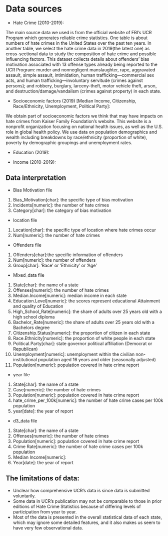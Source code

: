 # Data sources

* Hate Crime (2010-2019):

The main source data we used is from the official website of FBI's UCR Program which generates reliable crime statistics. One table is about numbers of hate crimes in the United States over the past ten years. In another table, we select the hate crime data in 2019(the latest one) as cross-sectional data to study the composition of hate crime and possible influencing factors. This dataset collects details about offenders’ bias motivation associated with 13 offense types already being reported to the UCR Program: murder and nonnegligent manslaughter, rape, aggravated assault, simple assault, intimidation, human trafficking—commercial sex acts, and human trafficking—involuntary servitude (crimes against persons); and robbery, burglary, larceny-theft, motor vehicle theft, arson, and destruction/damage/vandalism (crimes against property) in each state. 



* Socioeconomic factors (2019) [Median Income, Citizenship, Race/Ethnicity, Unemployment, Political Party]:

We obtain part of socioeconomic factors we think that may have impacts on hate crimes from Kaiser Family Foundation's website. This website is a nonprofit organization focusing on national health issues, as well as the U.S. role in global health policy. We use data on population demographics and wealth including breakdowns by race/ethnicity (proportion of white), poverty by demographic groupings and unemployment rates.

* Education (2019):

* Income (2010-2019): 

## Data interpretation

* Bias Motivation file

1) Bias_Motivation[char]: the specific type of bias motivation
2) Incidents[numeric]: the number of hate crimes
3) Category[char]: the category of bias motivation



* location file

1) Location[char]: the specific type of location where hate crimes occur
2) Num[numeric]: the number of hate crimes


* Offenders file

1) Offenders[char]:the specific information of offenders
2) Num[numeric]: the number of offenders
3) Group[char]: 'Race' or 'Ethnicity' or 'Age'


* Mixed_data file

1) State[char]: the name of a state
2) Offenses[numeric]: the number of hate crimes
3) Median.Income[numeric]: median income in each state
4) Education.Level[numeric]: the scores represent educational Attainment and quality of Education
5) High_School_Rate[numeric]: the share of adults over 25 years old with a high school diploma
6) Bachelor_Rate[numeric]: the share of adults over 25 years old with a Bachelors degree
7) Citizenship.Status[numeric]: the proportion of citizen in each state
8) Race.Ethnicity[numeric]: the proportion of white people in each state
9) Political.Party[char]: state governor political affiliation (Democrat or Republican)
10) Unemployment[numeric]: unemployment within the civilian non-institutional population aged 16 years and older (seasonally adjusted)
11) Population[numeric]: population covered in hate crime report


* year file

1) State[char]: the name of a state
2) Case[numeric]: the number of hate crimes
3) Population[numeric]: population covered in hate crime report
4) hate_crime_per_100k[numeric]: the number of hate crime cases per 100k population
5) year[date]: the year of report


* d3_data file

1) State[char]: the name of a state
2) Offenses[numeric]: the number of hate crimes
3) Population[numeric]: population covered in hate crime report
4) Crime Rate[numeric]: the number of hate crime cases per 100k population
5) Median Income[numeric]: 
6) Year[date]: the year of report



## The limitations of data:
- Unclear how comprehensive UCR's data is since data is submitted voluntarily.
- Some data in UCR's publication may not be comparable to those in prior editions of Hate Crime Statistics because of differing levels of participation from year to year.
- Most of the data is presented in the overall statistical data of each state, which may ignore some detailed features, and it also makes us seem to have very few observational data.


